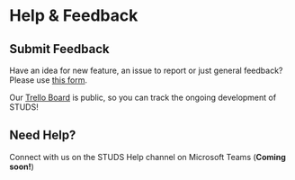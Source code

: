 # Help & Feedback

## Submit Feedback 

Have an idea for new feature, an issue to report or just general feedback? Please use [this form](https://forms.bluecatreports.com/Wq3XJX8g/studs-feedback-form).

Our [Trello Board](https://trello.com/b/EB9nRTA4/studs-feedback) is public, so you can track the ongoing development of STUDS!

## Need Help?

Connect with us on the STUDS Help channel on Microsoft Teams (**Coming soon!**)
